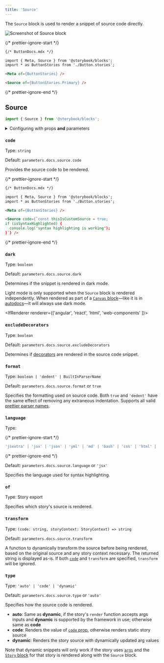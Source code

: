```yaml
---
title: 'Source'
---
```


<YouTubeCallout id="uAA1JvLcl-w" title="Avoid Documentation Nightmares with Storybook's Source Doc Block" params='start=136' />

The `Source` block is used to render a snippet of source code directly.

![Screenshot of Source block](./doc-block-source.png)

{/* prettier-ignore-start */}
```md
{/* ButtonDocs.mdx */}

import { Meta, Source } from '@storybook/blocks';
import * as ButtonStories from './Button.stories';

<Meta of={ButtonStories} />

<Source of={ButtonStories.Primary} />
```
{/* prettier-ignore-end */}

## Source

```js
import { Source } from '@storybook/blocks';
```

<details>
<summary>Configuring with props <strong>and</strong> parameters</summary>

ℹ️ Like most blocks, the `Source` block is configured with props in MDX. Many of those props derive their default value from a corresponding [parameter](../writing-stories/parameters.md) in the block's namespace, `parameters.docs.source`.

The following `language` configurations are equivalent:

{/* prettier-ignore-start */}

<CodeSnippets
  paths={[
    'angular/api-doc-block-source-parameter.ts.mdx',
    'web-components/api-doc-block-source-parameter.js.mdx',
    'web-components/api-doc-block-source-parameter.ts.mdx',
    'common/api-doc-block-source-parameter.js.mdx',
    'common/api-doc-block-source-parameter.ts.mdx',
  ]}
/>

{/* prettier-ignore-end */}

{/* prettier-ignore-start */}
```md
{/* ButtonDocs.mdx */}

<Source of={ButtonStories.Basic} language="tsx" />
```
{/* prettier-ignore-end */}

The example above applied the parameter at the [story](../writing-stories/parameters.md#story-parameters) level, but it could also be applied at the [component](../writing-stories/parameters.md#component-parameters) (or meta) level or [project](../writing-stories/parameters.md#global-parameters) level.

</details>

### `code`

Type: `string`

Default: `parameters.docs.source.code`

Provides the source code to be rendered.

{/* prettier-ignore-start */}
```md
{/* ButtonDocs.mdx */}

import { Meta, Source } from '@storybook/blocks';
import * as ButtonStories from './Button.stories';

<Meta of={ButtonStories} />

<Source code={`const thisIsCustomSource = true;
if (isSyntaxHighlighted) {
  console.log('syntax highlighting is working');
}`} />
```
{/* prettier-ignore-end */}

### `dark`

Type: `boolean`

Default: `parameters.docs.source.dark`

Determines if the snippet is rendered in dark mode.

<Callout variant="info" icon="💡">

Light mode is only supported when the `Source` block is rendered independently. When rendered as part of a [`Canvas` block](./doc-block-canvas.md)—like it is in [autodocs](../writing-docs/autodocs.md)—it will always use dark mode.

</Callout>

<IfRenderer renderer={['angular', 'react', 'html', 'web-components' ]}>

### `excludeDecorators`

Type: `boolean`

Default: `parameters.docs.source.excludeDecorators`

Determines if [decorators](../writing-stories/decorators.md) are rendered in the source code snippet.

</IfRenderer>

### `format`

Type: `boolean | 'dedent' | BuiltInParserName`

Default: `parameters.docs.source.format` or `true`

Specifies the formatting used on source code. Both `true` and `'dedent'` have the same effect of removing any extraneous indentation. Supports all valid [prettier parser names](https://prettier.io/docs/en/configuration.html#setting-the-parserdocsenoptionshtmlparser-option).

### `language`

Type:

{/* prettier-ignore-start */}
```ts
'jsextra' | 'jsx' | 'json' | 'yml' | 'md' | 'bash' | 'css' | 'html' | 'tsx' | 'typescript' | 'graphql'
```
{/* prettier-ignore-end */}

Default: `parameters.docs.source.language` or `'jsx'`

Specifies the language used for syntax highlighting.

### `of`

Type: Story export

Specifies which story's source is rendered.

### `transform`

Type: `(code: string, storyContext: StoryContext) => string`

Default: `parameters.docs.source.transform`

A function to dynamically transform the source before being rendered, based on the original source and any story context necessary. The returned string is displayed as-is.
If both [`code`](#code) and `transform` are specified, `transform` will be ignored.

### `type`

Type: `'auto' | 'code' | 'dynamic'`

Default: `parameters.docs.source.type` or `'auto'`

Specifies how the source code is rendered.

- **auto**: Same as **dynamic**, if the story's `render` function accepts args inputs and **dynamic** is supported by the framework in use; otherwise same as **code**
- **code**: Renders the value of [`code` prop](#code), otherwise renders static story source
- **dynamic**: Renders the story source with dynamically updated arg values

<Callout variant="info" icon="💡">

Note that dynamic snippets will only work if the story uses [`args`](../writing-stories/args.md) and the [`Story` block](./doc-block-story.md) for that story is rendered along with the `Source` block.

</Callout>
